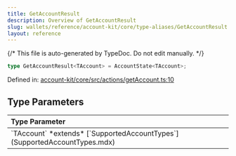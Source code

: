 ```yaml
---
title: GetAccountResult
description: Overview of GetAccountResult
slug: wallets/reference/account-kit/core/type-aliases/GetAccountResult
layout: reference
---
```


{/* This file is auto-generated by TypeDoc. Do not edit manually. */}

```ts
type GetAccountResult<TAccount> = AccountState<TAccount>;
```

Defined in: [account-kit/core/src/actions/getAccount.ts:10](https://github.com/alchemyplatform/aa-sdk/blob/153785ddc87beb160382c2bae7dbafa4a66ade9a/account-kit/core/src/actions/getAccount.ts#L10)

## Type Parameters

<table>
  <thead>
    <tr>
      <th align="left">Type Parameter</th>
    </tr>
  </thead>

  <tbody>
    <tr>
      <td>
        `TAccount` *extends* [`SupportedAccountTypes`](SupportedAccountTypes.mdx)
      </td>
    </tr>
  </tbody>
</table>
